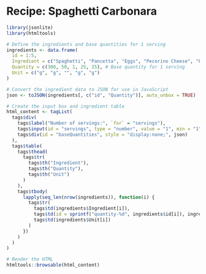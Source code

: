 # Recipe: Spaghetti Carbonara

```r
library(jsonlite)
library(htmltools)

# Define the ingredients and base quantities for 1 serving
ingredients <- data.frame(
  id = 1:5,
  Ingredient = c("Spaghetti", "Pancetta", "Eggs", "Pecorino Cheese", "Parmesan Cheese"),
  Quantity = c(300, 50, 1, 25, 25), # Base quantity for 1 serving
  Unit = c("g", "g", "", "g", "g")
)

# Convert the ingredient data to JSON for use in JavaScript
json <- toJSON(ingredients[, c("id", "Quantity")], auto_unbox = TRUE)

# Create the input box and ingredient table
html_content <- tagList(
  tags$div(
    tags$label("Number of servings:", `for` = "servings"),
    tags$input(id = "servings", type = "number", value = "1", min = "1", oninput = "scaleIngredients()"),
    tags$div(id = "baseQuantities", style = "display:none;", json)
  ),
  tags$table(
    tags$thead(
      tags$tr(
        tags$th("Ingredient"),
        tags$th("Quantity"),
        tags$th("Unit")
      )
    ),
    tags$tbody(
      lapply(seq_len(nrow(ingredients)), function(i) {
        tags$tr(
          tags$td(ingredients$Ingredient[i]),
          tags$td(id = sprintf("quantity-%d", ingredients$id[i]), ingredients$Quantity[i]),
          tags$td(ingredients$Unit[i])
        )
      })
    )
  )
)

# Render the HTML
htmltools::browsable(html_content)
```